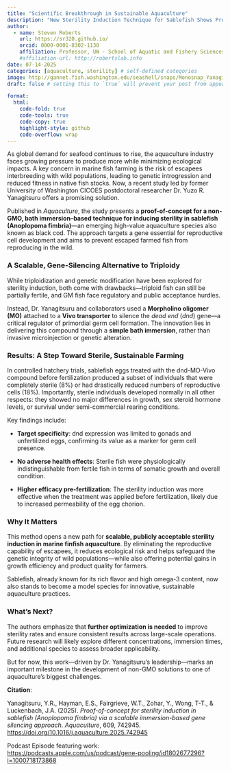 ```yaml
---
title: "Scientific Breakthrough in Sustainable Aquaculture"
description: "New Sterility Induction Technique for Sablefish Shows Promise"
author:
  - name: Steven Roberts
    url: https://sr320.github.io/
    orcid: 0000-0001-8302-1138
    affiliation: Professor, UW - School of Aquatic and Fishery Sciences
    #affiliation-url: http://robertslab.info
date: 07-14-2025
categories: [aquaculture, sterility] # self-defined categories
image: http://gannet.fish.washington.edu/seashell/snaps/Monosnap_Yanagitsuru_et_al_SterilityInduction_dnd_BathImmersion_SablefishProofOfConcept_2025.pdf_2025-07-20_13-09-45.png # finding a good image
draft: false # setting this to `true` will prevent your post from appearing on your listing page until you're ready!

format:
  html:
    code-fold: true
    code-tools: true
    code-copy: true
    highlight-style: github
    code-overflow: wrap
---
```


As global demand for seafood continues to rise, the aquaculture industry faces growing pressure to produce more while minimizing ecological impacts. A key concern in marine fish farming is the risk of escapees interbreeding with wild populations, leading to genetic introgression and reduced fitness in native fish stocks. Now, a recent study led by former University of Washington CICOES postdoctoral researcher Dr. Yuzo R. Yanagitsuru offers a promising solution.

Published in *Aquaculture*, the study presents a **proof-of-concept for a non-GMO, bath immersion–based technique for inducing sterility in sablefish (Anoplopoma fimbria)**—an emerging high-value aquaculture species also known as black cod. The approach targets a gene essential for reproductive cell development and aims to prevent escaped farmed fish from reproducing in the wild.

### **A Scalable, Gene-Silencing Alternative to Triploidy**

While triploidization and genetic modification have been explored for sterility induction, both come with drawbacks—triploid fish can still be partially fertile, and GM fish face regulatory and public acceptance hurdles.

Instead, Dr. Yanagitsuru and collaborators used a **Morpholino oligomer (MO)** attached to a **Vivo transporter** to silence the *dead end* (*dnd*) gene—a critical regulator of primordial germ cell formation. The innovation lies in delivering this compound through a **simple bath immersion**, rather than invasive microinjection or genetic alteration.

### **Results: A Step Toward Sterile, Sustainable Farming**

In controlled hatchery trials, sablefish eggs treated with the dnd-MO-Vivo compound before fertilization produced a subset of individuals that were completely sterile (8%) or had drastically reduced numbers of reproductive cells (18%). Importantly, sterile individuals developed normally in all other respects: they showed no major differences in growth, sex steroid hormone levels, or survival under semi-commercial rearing conditions.

Key findings include:

-   **Target specificity**: dnd expression was limited to gonads and unfertilized eggs, confirming its value as a marker for germ cell presence.

-   **No adverse health effects**: Sterile fish were physiologically indistinguishable from fertile fish in terms of somatic growth and overall condition.

-   **Higher efficacy pre-fertilization**: The sterility induction was more effective when the treatment was applied before fertilization, likely due to increased permeability of the egg chorion.

### **Why It Matters**

This method opens a new path for **scalable, publicly acceptable sterility induction in marine finfish aquaculture**. By eliminating the reproductive capability of escapees, it reduces ecological risk and helps safeguard the genetic integrity of wild populations—while also offering potential gains in growth efficiency and product quality for farmers.

Sablefish, already known for its rich flavor and high omega-3 content, now also stands to become a model species for innovative, sustainable aquaculture practices.

### **What’s Next?**

The authors emphasize that **further optimization is needed** to improve sterility rates and ensure consistent results across large-scale operations. Future research will likely explore different concentrations, immersion times, and additional species to assess broader applicability.

But for now, this work—driven by Dr. Yanagitsuru’s leadership—marks an important milestone in the development of non-GMO solutions to one of aquaculture’s biggest challenges.

**Citation**:

Yanagitsuru, Y.R., Hayman, E.S., Fairgrieve, W.T., Zohar, Y., Wong, T-T., & Luckenbach, J.A. (2025). *Proof-of-concept for sterility induction in sablefish (Anoplopoma fimbria) via a scalable immersion-based gene silencing approach*. *Aquaculture*, 609, 742945. <https://doi.org/10.1016/j.aquaculture.2025.742945>

Podcast Episode featuring work: <https://podcasts.apple.com/us/podcast/gene-pooling/id1802677296?i=1000718173868>
